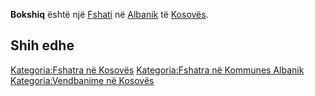 {{Fshat në Kosovës
 | Emri                = Bokshiq
 | EmriAlt                = Boksh,Bokshi,Bokshic,Bokshiq,Bokshiq - Mileceviq,Bokshiq - Mileçeviq,Bokshiqi,Boksic,Bokšić,Бокшић
 | Emri (Rasa dhanore) = 
 | Figura              = 
 | Shteti              = Kosovës
 | Komuna              = Albanik
 | Kodi postar         = 
 | Sipërfaqja          = 

 | Popullsia           = 

 | Regj. i popullsisë  = 
 | Dend. e popullsisë  = 
 | Faqja zyrtare       = 
 <!--- Koordinatat ----> 
 | Gjerësia            = 42.58028
 | Gjatësia            = 20.5125
 | Lartësia            = 
}}
'''Bokshiq''' është një [[Fshati]] në [[Albanik]] të [[Kosovës]].

<!-- == Gjeografia == -->
<!-- == Historia == -->
<!-- == Demografia == -->
== Shih edhe ==
{{Komuna Albanik}}
{{Kosovo-Administrata-Cung}}

[[Kategoria:Fshatra në Kosovës]]
[[Kategoria:Fshatra në Kommunes Albanik]]
[[Kategoria:Vendbanime në Kosovës]]